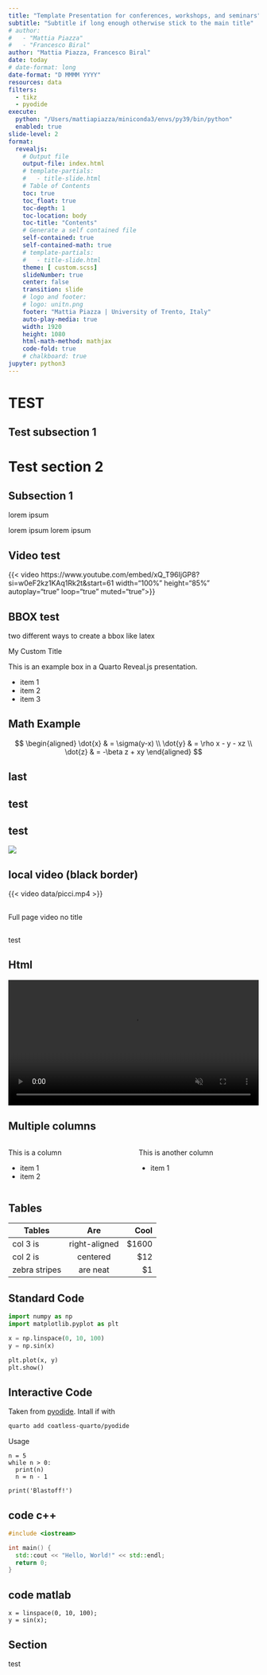 ```yaml
---
title: "Template Presentation for conferences, workshops, and seminars"
subtitle: "Subtitle if long enough otherwise stick to the main title"
# author: 
#   - "Mattia Piazza"
#   - "Francesco Biral"
author: "Mattia Piazza, Francesco Biral"
date: today
# date-format: long
date-format: "D MMMM YYYY"
resources: data
filters:
  - tikz
  - pyodide
execute: 
  python: "/Users/mattiapiazza/miniconda3/envs/py39/bin/python"
  enabled: true
slide-level: 2
format:
  revealjs: 
    # Output file
    output-file: index.html
    # template-partials:
    #   - title-slide.html
    # Table of Contents
    toc: true
    toc_float: true
    toc-depth: 1
    toc-location: body
    toc-title: "Contents"
    # Generate a self contained file
    self-contained: true
    self-contained-math: true
    # template-partials:
    #   - title-slide.html
    theme: [ custom.scss]
    slideNumber: true
    center: false 
    transition: slide
    # logo and footer: 
    # logo: unitn.png
    footer: "Mattia Piazza | University of Trento, Italy"
    auto-play-media: true
    width: 1920
    height: 1080
    html-math-method: mathjax
    code-fold: true
    # chalkboard: true
jupyter: python3
---
```


# TEST

<!-- brief text in section slide -->

## Test subsection 1

# Test section 2


## Subsection 1


lorem ipsum 

lorem ipsum 
lorem ipsum 



## Video test


{{< video https://www.youtube.com/embed/xQ_T96IjGP8?si=w0eF2kz1KAq1Rk2t&amp;start=61 width="100%" height="85%" autoplay="true" loop="true" muted="true">}}


## BBOX test

two different ways to create a bbox like latex

<!-- ```{=html}
<div class="tbboxh">
    <div class="tbboxh-title">My Custom Title</div>
    <p>This is an example box in a Quarto Reveal.js presentation.</p>
</div> -->
<!-- ``` -->

::: {.tbbox}
<!-- #### My Custom Title -->
::: {.titlebox}
My Custom Title  
:::


This is an example box in a Quarto Reveal.js presentation.

- item 1
- item 2
- item 3
:::


## Math Example

$$
\begin{aligned}
\dot{x} & = \sigma(y-x) \\
\dot{y} & = \rho x - y - xz \\
\dot{z} & = -\beta z + xy
\end{aligned}
$$


## last

<!-- ``` {.tikz embed_mode="link" scale=3 filename="example" format="svg"}
\node[draw, circle] (A) at (0,0) {A};
\node[draw, circle] (B) at (2,2) {B};
\node[draw, circle] (C) at (4,0) {C};
\node[draw, circle] (seven) at (5,1) {888888};
\draw[->] (A) -- (B);
\draw[->] (B) -- (C);
\draw[->] (C) -- (A);
``` -->

## test {background-image="https://youtu.be/wo9vZccmqwc?autoplay=1"}

## test {background-color="red"}

![](data/logo.png){fig-align="center" fig-width="50%"}


## local video (black border)

{{< video data/picci.mp4 >}}

## {background-video="data/end.mov" background-video-loop="true" background-video-muted="true" background-video-autoplay="true"}

::: {.tbbox}
Full page video no title
:::

## {background-video="data/picci.mp4"}

::: {.tbbox}
test
:::

## Html

```{=html}
<!-- add video -->
<div style="display: flex; justify-content: center;">
  <video width="100%" height="100%" autoplay loop muted controls>
    <source src="data/picci.mp4" type="video/mp4">
  </video>
</div>
```

## Multiple columns

::: {.columns}

::: {.column width="50%"}
This is a column

- item 1
- item 2

:::

::: {.column width="50%"}
This is another column

- item 1

:::

:::

## Tables

| Tables        | Are           | Cool  |
| ------------- |:-------------:| -----:|
| col 3 is      | right-aligned | $1600 |
| col 2 is      | centered      |   $12 |
| zebra stripes | are neat      |    $1 |

<!-- ## table from latex

```{=latex}
\usepackage{tabularx}
\begin{table}[H]
\centering
\begin{tabular}{|c|c|c|}
\hline
\textbf{Header 1} & \textbf{Header 2} & \textbf{Header 3} \\ \hline
Cell 1 & Cell 2 & Cell 3 \\ \hline
Cell 4 & Cell 5 & Cell 6 \\ \hline
\end{tabular}
\end{table}
``` -->


## Standard Code

```python
import numpy as np
import matplotlib.pyplot as plt

x = np.linspace(0, 10, 100)
y = np.sin(x)

plt.plot(x, y)
plt.show()
```



## Interactive Code

Taken from [pyodide](https://github.com/coatless-quarto/pyodide). Intall if with 
```bash
quarto add coatless-quarto/pyodide   
```

Usage

```pyodide-python
n = 5
while n > 0:
  print(n)
  n = n - 1

print('Blastoff!')
```

## code c++

```.cpp
#include <iostream>

int main() {
  std::cout << "Hello, World!" << std::endl;
  return 0;
}
```

## code matlab

```.matlab
x = linspace(0, 10, 100);
y = sin(x);
```

## Section {background-color="red"}

test